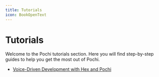 ```yaml
---
title: Tutorials
icon: BookOpenText
---
```


# Tutorials

Welcome to the Pochi tutorials section. Here you will find step-by-step guides to help you get the most out of Pochi.

- [Voice-Driven Development with Hex and Pochi](./hex)